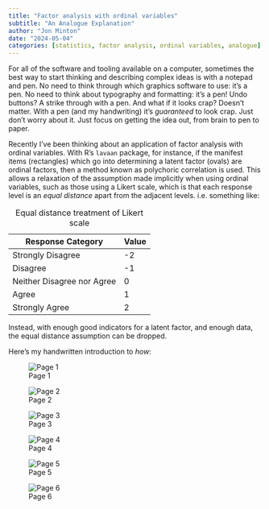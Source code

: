 ```yaml
---
title: "Factor analysis with ordinal variables"
subtitle: "An Analogue Explanation"
author: "Jon Minton"
date: "2024-05-04"
categories: [statistics, factor analysis, ordinal variables, analogue]
---
```


For all of the software and tooling available on a computer, sometimes the best way to start thinking and describing complex ideas is with a notepad and pen. No need to think through which graphics software to use: it's a pen. No need to think about typography and formatting: it's a pen! Undo buttons? A strike through with a pen. And what if it looks crap? Doesn't matter. With a pen (and my handwriting) it's *guaranteed* to look crap. Just don't worry about it. Just focus on getting the idea out, from brain to pen to paper.

Recently I've been thinking about an application of factor analysis with ordinal variables. With R's `lavaan` package, for instance, if the manifest items (rectangles) which go into determining a latent factor (ovals) are ordinal factors, then a method known as polychoric correlation is used. This allows a relaxation of the assumption made implicitly when using ordinal variables, such as those using a Likert scale, which is that each response level is an *equal distance* apart from the adjacent levels. i.e. something like:

| Response Category          | Value |
|----------------------------|-------|
| Strongly Disagree          | -2    |
| Disagree                   | -1    |
| Neither Disagree nor Agree | 0     |
| Agree                      | 1     |
| Strongly Agree             | 2     |

: Equal distance treatment of Likert scale

Instead, with enough good indicators for a latent factor, and enough data, the equal distance assumption can be dropped.

Here's my handwritten introduction to *how*:

![Page 1](p_01.jpeg)

![Page 2](p_02.jpeg)

![Page 3](p_03.jpeg)

![Page 4](p_04.jpeg)

![Page 5](p_05.jpeg)

![Page 6](p_06.jpeg)
